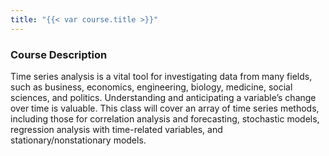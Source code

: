 ```yaml
---
title: "{{< var course.title >}}"
---
```


### Course Description

Time series analysis is a vital tool for investigating data from many fields, such as business, economics, engineering, biology, medicine, social sciences, and politics. Understanding and anticipating a variable's change over time is valuable. This class will cover an array of time series methods, including those for correlation analysis and forecasting, stochastic models, regression analysis with time-related variables, and stationary/nonstationary models.

